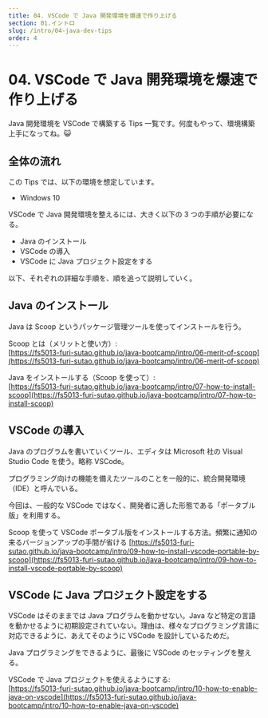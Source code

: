```yaml
---
title: 04. VSCode で Java 開発環境を爆速で作り上げる
section: 01.イントロ
slug: /intro/04-java-dev-tips
order: 4
---
```


# 04. VSCode で Java 開発環境を爆速で作り上げる

Java 開発環境を VSCode で構築する Tips 一覧です。何度もやって、環境構築上手になってね。😺

## 全体の流れ

この Tips では、以下の環境を想定しています。

- Windows 10

VSCode で Java 開発環境を整えるには、大きく以下の 3 つの手順が必要になる。

- Java のインストール
- VSCode の導入
- VSCode に Java プロジェクト設定をする

以下、それぞれの詳細な手順を、順を追って説明していく。

## Java のインストール

Java は Scoop というパッケージ管理ツールを使ってインストールを行う。

Scoop とは（メリットと使い方）:  
[https://fs5013-furi-sutao.github.io/java-bootcamp/intro/06-merit-of-scoop](https://fs5013-furi-sutao.github.io/java-bootcamp/intro/06-merit-of-scoop)

Java をインストールする（Scoop を使って）:  
[https://fs5013-furi-sutao.github.io/java-bootcamp/intro/07-how-to-install-scoop](https://fs5013-furi-sutao.github.io/java-bootcamp/intro/07-how-to-install-scoop)

## VSCode の導入

Java のプログラムを書いていくツール、エディタは Microsoft 社の Visual Studio Code を使う。略称 VSCode。

プログラミング向けの機能を備えたツールのことを一般的に、統合開発環境（IDE）と呼んでいる。

今回は、一般的な VSCode ではなく、開発者に適した形態である「ポータブル版」を利用する。

Scoop を使って VSCode ポータブル版をインストールする方法。頻繁に通知の来るバージョンアップの手間が省ける 
[https://fs5013-furi-sutao.github.io/java-bootcamp/intro/09-how-to-install-vscode-portable-by-scoop](https://fs5013-furi-sutao.github.io/java-bootcamp/intro/09-how-to-install-vscode-portable-by-scoop)

## VSCode に Java プロジェクト設定をする

VSCode はそのままでは Java プログラムを動かせない。Java など特定の言語を動かせるように初期設定されていない。理由は、様々なプログラミング言語に対応できるように、あえてそのように VSCode を設計しているためだ。

Java プログラミングをできるように、最後に VSCode のセッティングを整える。

VSCode で Java プロジェクトを使えるようにする:  
[https://fs5013-furi-sutao.github.io/java-bootcamp/intro/10-how-to-enable-java-on-vscode](https://fs5013-furi-sutao.github.io/java-bootcamp/intro/10-how-to-enable-java-on-vscode)
